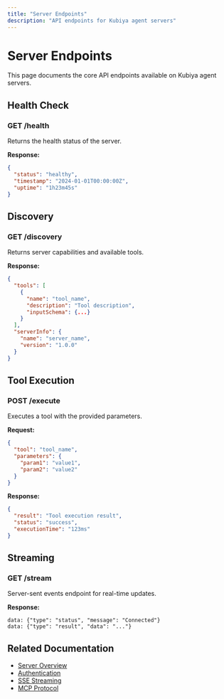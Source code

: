 ```yaml
---
title: "Server Endpoints"
description: "API endpoints for Kubiya agent servers"
---
```


# Server Endpoints

This page documents the core API endpoints available on Kubiya agent servers.

## Health Check

### GET /health

Returns the health status of the server.

**Response:**
```json
{
  "status": "healthy",
  "timestamp": "2024-01-01T00:00:00Z",
  "uptime": "1h23m45s"
}
```

## Discovery

### GET /discovery

Returns server capabilities and available tools.

**Response:**
```json
{
  "tools": [
    {
      "name": "tool_name",
      "description": "Tool description",
      "inputSchema": {...}
    }
  ],
  "serverInfo": {
    "name": "server_name",
    "version": "1.0.0"
  }
}
```

## Tool Execution

### POST /execute

Executes a tool with the provided parameters.

**Request:**
```json
{
  "tool": "tool_name",
  "parameters": {
    "param1": "value1",
    "param2": "value2"
  }
}
```

**Response:**
```json
{
  "result": "Tool execution result",
  "status": "success",
  "executionTime": "123ms"
}
```

## Streaming

### GET /stream

Server-sent events endpoint for real-time updates.

**Response:**
```
data: {"type": "status", "message": "Connected"}
data: {"type": "result", "data": "..."}
```

## Related Documentation

- [Server Overview](/servers/overview)
- [Authentication](/servers/authentication)
- [SSE Streaming](/servers/sse-streaming)
- [MCP Protocol](/api-reference/mcpserver/protocol)